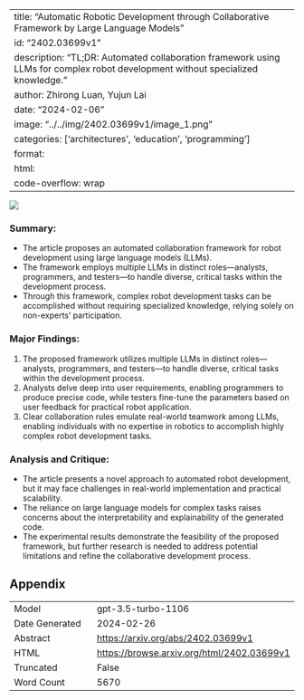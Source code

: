 
---
title: "Automatic Robotic Development through Collaborative Framework by Large Language Models"
id: "2402.03699v1"
description: "TL;DR: Automated collaboration framework using LLMs for complex robot development without specialized knowledge."
author: Zhirong Luan, Yujun Lai
date: "2024-02-06"
image: "../../img/2402.03699v1/image_1.png"
categories: ['architectures', 'education', 'programming']
format:
  html:
    code-overflow: wrap
---

![](../../img/2402.03699v1/image_1.png)

### **Summary:**
- The article proposes an automated collaboration framework for robot development using large language models (LLMs).
- The framework employs multiple LLMs in distinct roles—analysts, programmers, and testers—to handle diverse, critical tasks within the development process.
- Through this framework, complex robot development tasks can be accomplished without requiring specialized knowledge, relying solely on non-experts' participation.

### **Major Findings:**
1. The proposed framework utilizes multiple LLMs in distinct roles—analysts, programmers, and testers—to handle diverse, critical tasks within the development process.
2. Analysts delve deep into user requirements, enabling programmers to produce precise code, while testers fine-tune the parameters based on user feedback for practical robot application.
3. Clear collaboration rules emulate real-world teamwork among LLMs, enabling individuals with no expertise in robotics to accomplish highly complex robot development tasks.

### **Analysis and Critique:**
- The article presents a novel approach to automated robot development, but it may face challenges in real-world implementation and practical scalability.
- The reliance on large language models for complex tasks raises concerns about the interpretability and explainability of the generated code.
- The experimental results demonstrate the feasibility of the proposed framework, but further research is needed to address potential limitations and refine the collaborative development process.

## Appendix

|          |          |
|----------|----------|
| Model     | gpt-3.5-turbo-1106       |
| Date Generated     | 2024-02-26       |
| Abstract | [https://arxiv.org/abs/2402.03699v1](https://arxiv.org/abs/2402.03699v1)        |
| HTML     | [https://browse.arxiv.org/html/2402.03699v1](https://browse.arxiv.org/html/2402.03699v1)       |
| Truncated       | False       |
| Word Count       | 5670       |